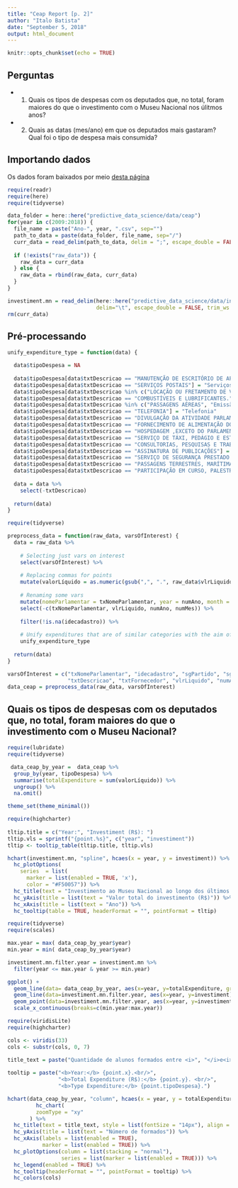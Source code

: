 ```yaml
---
title: "Ceap Report [p. 2]"
author: "Italo Batista"
date: "September 5, 2018"
output: html_document
---
```


```r
knitr::opts_chunk$set(echo = TRUE)
```

## Perguntas
- 1. Quais os tipos de despesas com os deputados que, no total, foram maiores do que o investimento com o Museu Nacional nos úlitmos anos?  
- 2. Quais as datas (mes/ano) em que os deputados mais gastaram? Qual foi o tipo de despesa mais consumida?  

## Importando dados

Os dados foram baixados por meio [desta página](http://www2.camara.leg.br/transparencia/cota-para-exercicio-da-atividade-parlamentar/dados-abertos-cota-parlamentar)

```r
require(readr)
require(here)
require(tidyverse)

data_folder = here::here("predictive_data_science/data/ceap")
for(year in c(2009:2018)) {
  file_name = paste("Ano-", year, ".csv", sep="")
  path_to_data = paste(data_folder, file_name, sep="/")
  curr_data = read_delim(path_to_data, delim = ";", escape_double = FALSE, trim_ws = TRUE)
  
  if (!exists("raw_data")) {
    raw_data = curr_data
  } else {
    raw_data = rbind(raw_data, curr_data)
  }
}

investiment.mn = read_delim(here::here("predictive_data_science/data/investimento-mn.csv"), 
                            delim="\t", escape_double = FALSE, trim_ws = TRUE)
rm(curr_data)
```


## Pré-processando

```r
unify_expenditure_type = function(data) {

  data$tipoDespesa = NA
  
  data$tipoDespesa[data$txtDescricao == "MANUTENÇÃO DE ESCRITÓRIO DE APOIO À ATIVIDADE PARLAMENTAR"] = "Escritório"
  data$tipoDespesa[data$txtDescricao == "SERVIÇOS POSTAIS"] = "Serviços Postais"
  data$tipoDespesa[data$txtDescricao %in% c("LOCAÇÃO OU FRETAMENTO DE VEÍCULOS AUTOMOTORES", "LOCAÇÃO OU FRETAMENTO DE AERONAVES", "LOCAÇÃO OU FRETAMENTO DE EMBARCAÇÕES", "LOCAÇÃO DE VEÍCULOS AUTOMOTORES OU FRETAMENTO DE EMBARCAÇÕES")] = "Locação de veículos"
  data$tipoDespesa[data$txtDescricao == "COMBUSTÍVEIS E LUBRIFICANTES."] = "Combustíveis"
  data$tipoDespesa[data$txtDescricao %in% c("PASSAGENS AÉREAS", "Emissão Bilhete Aéreo")] = "Passagens aéreas"
  data$tipoDespesa[data$txtDescricao == "TELEFONIA"] = "Telefonia"
  data$tipoDespesa[data$txtDescricao == "DIVULGAÇÃO DA ATIVIDADE PARLAMENTAR."] = "Divulgação de atividade parlamentar"
  data$tipoDespesa[data$txtDescricao == "FORNECIMENTO DE ALIMENTAÇÃO DO PARLAMENTAR"] = "Alimentação"
  data$tipoDespesa[data$txtDescricao == "HOSPEDAGEM ,EXCETO DO PARLAMENTAR NO DISTRITO FEDERAL."] = "Hospedagem"
  data$tipoDespesa[data$txtDescricao == "SERVIÇO DE TÁXI, PEDÁGIO E ESTACIONAMENTO"] = "Locomoção"
  data$tipoDespesa[data$txtDescricao == "CONSULTORIAS, PESQUISAS E TRABALHOS TÉCNICOS."] = "Consultoria"
  data$tipoDespesa[data$txtDescricao == "ASSINATURA DE PUBLICAÇÕES"] = "Revistas/Jornais"
  data$tipoDespesa[data$txtDescricao == "SERVIÇO DE SEGURANÇA PRESTADO POR EMPRESA ESPECIALIZADA."] = "Segurança particular"
  data$tipoDespesa[data$txtDescricao == "PASSAGENS TERRESTRES, MARÍTIMAS OU FLUVIAIS"] = "Passagens (exceto aéreas)"
  data$tipoDespesa[data$txtDescricao == "PARTICIPAÇÃO EM CURSO, PALESTRA OU EVENTO SIMILAR"] = "Cursos e palestras"
  
  data = data %>% 
    select(-txtDescricao)
  
  return(data)
}
```

```r
require(tidyverse)

preprocess_data = function(raw_data, varsOfInterest) {
  data = raw_data %>%
  
    # Selecting just vars on interest
    select(varsOfInterest) %>%
  
    # Replacing commas for points
    mutate(valorLíquido = as.numeric(gsub(",", ".", raw_data$vlrLiquido))) %>%
    
    # Renaming some vars
    mutate(nomeParlamentar = txNomeParlamentar, year = numAno, month = numMes) %>%
    select(-c(txNomeParlamentar, vlrLiquido, numAno, numMes)) %>%
  
    filter(!is.na(idecadastro)) %>%
    
    # Unify expenditures that are of similar categories with the aim of reduce number o categories
    unify_expenditure_type
  
  return(data)
}

varsOfInterest = c("txNomeParlamentar", "idecadastro", "sgPartido", "sgUF", 
                   "txtDescricao", "txtFornecedor", "vlrLiquido", "numAno", "numMes")
data_ceap = preprocess_data(raw_data, varsOfInterest)
```

## Quais os tipos de despesas com os deputados que, no total, foram maiores do que o investimento com o Museu Nacional?

```r
require(lubridate)
require(tidyverse)

 data_ceap_by_year =  data_ceap %>%
  group_by(year, tipoDespesa) %>%
  summarise(totalExpenditure = sum(valorLíquido)) %>%
  ungroup() %>%
  na.omit()
```

```r
theme_set(theme_minimal())
```

```r
require(highcharter)
    
tltip.title = c("Year:", "Investiment (R$): ")
tltip.vls = sprintf("{point.%s}", c("year", "investiment"))
tltip <- tooltip_table(tltip.title, tltip.vls)

hchart(investiment.mn, "spline", hcaes(x = year, y = investiment)) %>%
  hc_plotOptions(
    series  = list(
      marker = list(enabled = TRUE, 'x'),
      color = "#F50057")) %>%
  hc_title(text = "Investimento ao Museu Nacional ao longo dos últimos anos") %>%
  hc_yAxis(title = list(text = "Valor total do investimento (R$)")) %>%
  hc_xAxis(title = list(text = "Ano")) %>%
  hc_tooltip(table = TRUE, headerFormat = "", pointFormat = tltip)
```

```r
require(tidyverse)
require(scales)

max.year = max( data_ceap_by_year$year)
min.year = min( data_ceap_by_year$year)

investiment.mn.filter.year = investiment.mn %>%
  filter(year <= max.year & year >= min.year)

ggplot() +
  geom_line(data= data_ceap_by_year, aes(x=year, y=totalExpenditure, group=tipoDespesa), linetype = 2, size=0.3) +
  geom_line(data=investiment.mn.filter.year, aes(x=year, y=investiment), color="red") +
  geom_point(data=investiment.mn.filter.year, aes(x=year, y=investiment), alpha=0.3) + 
  scale_x_continuous(breaks=c(min.year:max.year))

```

```r
require(viridisLite)
require(highcharter)

cols <- viridis(33)
cols <- substr(cols, 0, 7)
    
title_text = paste("Quantidade de alunos formados entre <i>", "</i>e<i>", "</i>")

tooltip = paste("<b>Year:</b> {point.x}.<br/>",
                "<b>Total Expenditure (R$):</b> {point.y}. <br/>",
                "<b>Type Expenditure:</b> {point.tipoDespesa}.")

hchart(data_ceap_by_year, "column", hcaes(x = year, y = totalExpenditure, group = tipoDespesa)) %>%
         hc_chart(
         zoomType = "xy"
       ) %>%
  hc_title(text = title_text, style = list(fontSize = "14px"), align = "left") %>%
  hc_yAxis(title = list(text = "Número de formados")) %>%
  hc_xAxis(labels = list(enabled = TRUE),
           marker = list(enabled = TRUE)) %>%
  hc_plotOptions(column = list(stacking = "normal"),
                 series = list(marker = list(enabled = TRUE))) %>%
  hc_legend(enabled = TRUE) %>%
  hc_tooltip(headerFormat = "", pointFormat = tooltip) %>%
  hc_colors(cols)
```
